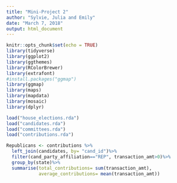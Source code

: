 ```yaml
---
title: "Mini-Project 2"
author: "Sylvie, Julia and Emily"
date: "March 7, 2018"
output: html_document
---
```

```r
knitr::opts_chunk$set(echo = TRUE)
library(tidyverse)
library(ggplot2)
library(ggthemes)
library(RColorBrewer)
library(extrafont)
#install.packages("ggmap")
library(ggmap)
library(maps)
library(mapdata)
library(mosaic)
library(dplyr)
```


```r
load("house_elections.rda")
load("candidates.rda")
load("committees.rda")
load("contributions.rda")
```

```r
Republicans <- contributions %>%
  left_join(candidates, by= "cand_id")%>%
  filter(cand_party_affiliation=="REP", transaction_amt>0)%>%
  group_by(state)%>%
  summarise(total_contributions= sum(transaction_amt),
            average_contributions= mean(transaction_amt))
```
  
